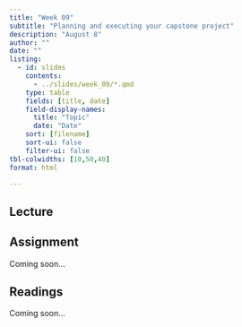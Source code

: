 ```yaml
---
title: "Week 09"
subtitle: "Planning and executing your capstone project"
description: "August 8"
author: ""
date: ""
listing:
  - id: slides
    contents:
      - ../slides/week_09/*.qmd
    type: table
    fields: [title, date]
    field-display-names:
      title: "Topic"
      date: "Date"
    sort: [filename]
    sort-ui: false
    filter-ui: false
tbl-colwidths: [10,50,40]
format: html

---
```


## Lecture

::: {#slides}
:::

## Assignment

Coming soon...

## Readings

Coming soon...

